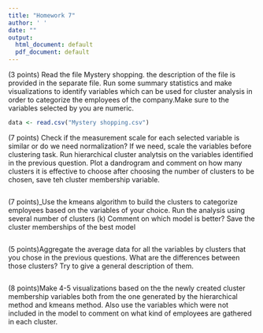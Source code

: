 ```yaml
---
title: "Homework 7"
author: ' '
date: ""
output:
  html_document: default
  pdf_document: default
---
```


(3 points) Read the file Mystery shopping. the description of the file is provided in the separate file.
Run some summary statistics and make visualizations to identify variables which can be used for cluster analysis in order to categorize the employees of the company.Make sure to the variables selected by you are numeric.

```r
data <- read.csv("Mystery shopping.csv")

```


(7 points) Check if the measurement scale for each selected variable is similar or do we need normalization? If we need, scale the variables before clustering task.
Run hierarchical cluster analytsis on the variables identified in the previous question.
Plot a dandrogram and comment on how many clusters it is effective to choose after choosing the number of clusters to be chosen, save teh cluster membership variable. 

```r


```


(7 points)_Use the kmeans algorithm to build the clusters to categorize employees based on the variables of your choice.
Run the analysis using several number of clusters (k) 
Comment on which model is better? Save the cluster memberships of the best model 

```r

```
(5 points)Aggregate the average data for all the variables by clusters
 that you chose in the previous questions. What are the differences 
between those clusters? Try to give a general description of them.
```r


```

(8 points)Make 4-5 visualizations based on the the newly created cluster membership variables both from the one generated by the hierarchical method and kmeans method.
Also use the variables which were not included in the model to comment on what kind of employees are gathered in each cluster. 
```r

```
